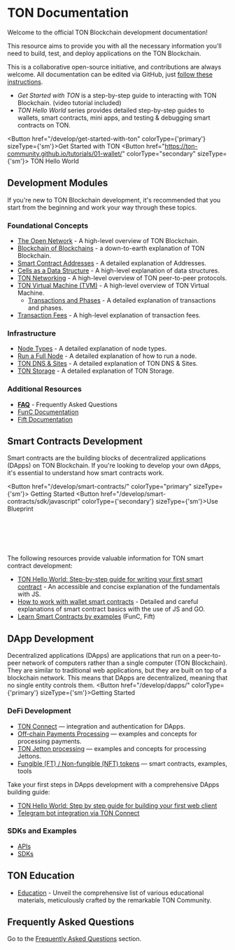 
# TON Documentation

Welcome to the official TON Blockchain development documentation!

This resource aims to provide you with all the necessary information you'll need to build, test, and deploy applications on the TON Blockchain.

This is a collaborative open-source initiative, and contributions are always welcome. All documentation can be edited via GitHub, just [follow these instructions](/contribute).

- _Get Started with TON_ is a step-by-step guide to interacting with TON Blockchain. (video tutorial included)
- _TON Hello World_ series provides detailed step-by-step guides to wallets, smart contracts, mini apps, and testing & debugging smart contracts on TON.


<Button href="/develop/get-started-with-ton" colorType={'primary'} sizeType={'sm'}>Get Started with TON</Button>
<Button href="https://ton-community.github.io/tutorials/01-wallet/"
        colorType="secondary" sizeType={'sm'}>
  TON Hello World
</Button>

## Development Modules

If you're new to TON Blockchain development, it's recommended that you start from the beginning and work your way through these topics.

###  Foundational Concepts

- [The Open Network](/learn/introduction) - A high-level overview of TON Blockchain.
- [Blockchain of Blockchains](/learn/overviews/ton-blockchain) - a down-to-earth explanation of TON Blockchain.
- [Smart Contract Addresses](/learn/overviews/addresses) - A detailed explanation of Addresses.
- [Cells as a Data Structure](/learn/overviews/cells) - A high-level explanation of data structures.
- [TON Networking](/learn/networking/overview) - A high-level overview of TON peer-to-peer protocols.
- [TON Virtual Machine (TVM)](/learn/tvm-instructions/tvm-overview) - A high-level overview of TON Virtual Machine.
  - [Transactions and Phases](/learn/tvm-instructions/tvm-overview#transactions-and-phases) - A detailed explanation of transactions and phases.
- [Transaction Fees](/develop/smart-contracts/fees) - A high-level explanation of transaction fees.

### Infrastructure

- [Node Types](/participate/nodes/node-types) - A detailed explanation of node types.
- [Run a Full Node](/participate/run-nodes/full-node) - A detailed explanation of how to run a node.
- [TON DNS & Sites](/participate/web3/dns) - A detailed explanation of TON DNS & Sites.
- [TON Storage](/participate/ton-storage/storage-daemon) - A detailed explanation of TON Storage.

### Additional Resources

- [**FAQ**](/develop/howto/faq) - Frequently Asked Questions
- [FunC Documentation](/develop/func/overview)
- [Fift Documentation](/develop/fift/overview)

## Smart Contracts Development

Smart contracts are the building blocks of decentralized applications (DApps) on TON Blockchain. If you're looking to develop your own dApps, it's essential to understand how smart contracts work.

<Button href="/develop/smart-contracts/"
        colorType="primary" sizeType={'sm'}>
  Getting Started
</Button>
<Button href="/develop/smart-contracts/sdk/javascript" colorType={'secondary'} sizeType={'sm'}>Use Blueprint</Button>

<br></br><br></br>

The following resources provide valuable information for TON smart contract development:

* [TON Hello World: Step-by-step guide for writing your first smart contract](https://ton-community.github.io/tutorials/02-contract/) - An accessible and concise explanation of the fundamentals with JS.
* [How to work with wallet smart contracts](/develop/smart-contracts/tutorials/wallet) - Detailed and careful explanations of smart contract basics with the use of JS and GO.
* [Learn Smart Contracts by examples](/develop/smart-contracts/examples) (FunC, Fift)


## DApp Development

Decentralized applications (DApps) are applications that run on a peer-to-peer network of computers rather than a single computer (TON Blockchain). They are similar to traditional web applications, but they are built on top of a blockchain network. This means that DApps are decentralized, meaning that no single entity controls them.
<Button href="/develop/dapps/" colorType={'primary'} sizeType={'sm'}>Getting Started</Button>

### DeFi Development

* [TON Connect](/develop/dapps/ton-connect/overview) — integration and authentication for DApps.
* [Off-chain Payments Processing](/develop/dapps/asset-processing) — examples and concepts for processing payments.
* [TON Jetton processing](/develop/dapps/asset-processing/jettons) — examples and concepts for processing Jettons.
* [Fungible (FT) / Non-fungible (NFT) tokens](/develop/dapps/defi/tokens) — smart contracts, examples, tools

Take your first steps in DApps development with a comprehensive DApps building guide:

- [TON Hello World: Step by step guide for building your first web client](https://ton-community.github.io/tutorials/03-client/)
- [Telegram bot integration via TON Connect](/develop/dapps/ton-connect/tg-bot-integration)

### SDKs and Examples

* [APIs](/develop/dapps/apis)
* [SDKs](/develop/dapps/apis/sdk)

## TON Education

- [Education](https://github.com/ton-community/awesome-ton#-education) - Unveil the comprehensive list of various educational materials, meticulously crafted by the remarkable TON Community.

## Frequently Asked Questions

Go to the [Frequently Asked Questions](/develop/howto/faq) section.